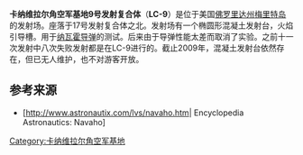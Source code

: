 {{Infobox Launch Pad
|name = 9号发射复合体
|image = Navaho launch.jpg
|caption = 纳瓦霍导弹升空
|site = [[卡纳维拉尔角空军基地|卡纳维拉尔角空军基地]]
|location = {{coord|28.452080|N|80.559650|W}}
|short = LC-9
|pads = 1
|operator = [[美国空军|美国空军]]
|tlaunches = 10次
|paddetails = {{Infobox Launch Pad/Pad
|first = 纳瓦霍<br/>1956年11月6日
|last = 纳瓦霍<br/>1958年11月18日
|rockets = [[SM-64纳瓦霍|SM-64纳瓦霍]]
|status = 停用}}
}}

'''卡纳维拉尔角空军基地9号发射复合体'''（'''LC-9'''）是位于美国[[佛罗里达州|佛罗里达州]][[梅里特岛|梅里特岛]]的发射场。座落于17号发射复合体之北。发射场有一个椭圆形混凝土发射台，火焰引导槽。用于[[纳瓦霍导弹|纳瓦霍导弹]]的测试。后来由于导弹性能太差而取消了实验。之前十一次发射中八次失败发射都是在LC-9进行的。截止2009年，混凝土发射台依然存在，但已无人维护，也不对游客开放。

==参考来源==
*[http://www.astronautix.com/lvs/navaho.htm| Encyclopedia Astronautics: Navaho]{{dead link|date=2017年11月 |bot=InternetArchiveBot |fix-attempted=yes }}

{{Geolinks-US-buildingscale|28.452080|-80.559650}}

{{Merritt Island}}


[[Category:卡纳维拉尔角空军基地|Category:卡纳维拉尔角空军基地]]
